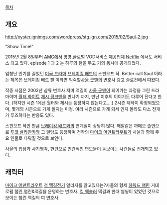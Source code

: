 

[[목차]]

== 개요 ==
http://oyster.ignimgs.com/wordpress/stg.ign.com/2015/02/Saul-2.jpg

"Show Time!"


2015년 2월 8일부터 [[AMC]]에서 방영,글로벌 VOD서비스 제공업체 [[Netflix]] 에서도 서비스 되고 있다.
episode 1 과 2 는 하루의 텀을 두고 거의 동시에 공개되었다.

엄청난 인기를 끌었던 [[미국 드라마]] [[브레이킹 배드]]의 스핀오프 작.
Better call Saul 이라는 제목은 브레이킹 배드 팬 이라면 익숙할[[사울 굿맨]]의 변호사 광고 슬로건에서 따왔다.

작중 시점은 2002년 삼류 변호사 지미 맥길이 [[사울 굿맨]]이 되어가는 과정을 그린 드라마이며
[[월터 화이트]] [[제시 핑크맨]]을 만나기 까지, 만난 이후의 이야기도 다루어 진다고 한다. 
(하지만 시즌 1에선 월터와 제시는 등장하지 않는다고....)
2시즌 제작이 확정되었으며, 몇개의 시즌으로 가게 될지는 미정. 
여러 시즌으로 가게 되서 인지 몰라도 다소 전개가 루즈하다는 반응도 있다. 

스핀오프 작인 만큼 [[브레이킹 배드]]와의 연계점이 상당히 많다.
깨알같은 까메오 출연으로 [[투코 살라만카]]와 그 일당도 등장하며 전작의 [[마이크 어만트라우트]]가 
사울과 함께 주요 인물로 다뤄질 것으로 보인다.

사울의 입담과 사기행각, 한편으로 인간적인 면모들이 돋보이는 사건들로 전개되고 있다. 

== 캐릭터 ==

[[마이크 어만트라우트]] 
[[척 맥길]]전기 알러지를 앓고있다는?사울의 형제 
[[하워드 햄린]] 거대 로펌 햄린,햄린&맥길을 운영하는 변호사.
[[킴 웩슬러]] 맥길과 한때 썸씽이 있었던 것으로 보이는 햄린 맥길의 여 변호사


 
